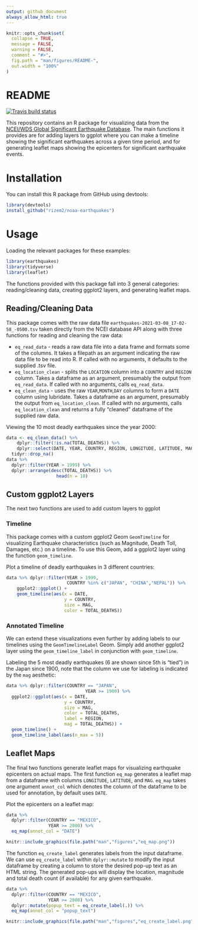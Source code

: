 ```yaml
---
output: github_document
always_allow_html: true
---
```


<!-- README.md is generated from README.Rmd. Please edit that file -->

```r
knitr::opts_chunk$set(
  collapse = TRUE,
  message = FALSE,
  warning = FALSE,
  comment = "#>",
  fig.path = "man/figures/README-",
  out.width = "100%"
)
```

# README

<!-- badges: start -->
[![Travis build status](https://travis-ci.com/rsizem2/noaa-earthquakes.svg?branch=master)](https://travis-ci.com/rsizem2/noaa-earthquakes)
<!-- badges: end -->

This repository contains an R package for visualizing data from the [NCEI/WDS Global Significant Earthquake Database](https://www.ngdc.noaa.gov/hazel/view/hazards/earthquake/search). The main functions it provides are for adding layers to ggplot where you can make a timeline showing the significant earthquakes across a given time period, and for generating leaflet maps showing the epicenters for significant earthquake events.


# Installation

You can install this R package from GitHub using devtools:

```r
library(devtools)
install_github("rizem2/noaa-earthquakes")
```

# Usage

Loading the relevant packages for these examples:

```r
library(earthquakes)
library(tidyverse)
library(leaflet)
```

The functions provided with this package fall into 3 general categories: reading/cleaning data, creating ggplot2 layers, and generating leaflet maps.

## Reading/Cleaning Data

This package comes with the raw data file `earthquakes-2021-03-08_17-02-58_-0500.tsv` taken directly from the NCEI database API along with three functions for reading and cleaning the raw data:

* `eq_read_data` - reads a raw data file into a data frame and formats some of the columns. It takes a filepath as an argument indicating the raw data file to be read into R. If called with no arguments, it defaults to the supplied .tsv file.
* `eq_location_clean` - splits the `LOCATION` column into a `COUNTRY` and `REGION` column. Takes a dataframe as an argument, presumably the output from `eq_read_data`. If called with no arguments, calls `eq_read_data`.
* `eq_clean_data` - uses the raw `YEAR`,`MONTH`,`DAY` columns to form a `DATE` column using lubridate.  Takes a dataframe as an argument, presumably the output from `eq_location_clean`. If called with no arguments, calls `eq_location_clean` and returns a fully "cleaned" dataframe of the supplied raw data.

Viewing the 10 most deadly earthquakes since the year 2000:

```r
data <- eq_clean_data() %>% 
    dplyr::filter(!is.na(TOTAL_DEATHS)) %>% 
    dplyr::select(DATE, YEAR, COUNTRY, REGION, LONGITUDE, LATITUDE, MAG, TOTAL_DEATHS) %>%
  tidyr::drop_na()
data %>% 
  dplyr::filter(YEAR > 1999) %>%
  dplyr::arrange(desc(TOTAL_DEATHS)) %>%
                   head(n = 10)
```


## Custom ggplot2 Layers

The next two functions are used to add custom layers to ggplot

### Timeline

This package comes with a custom ggplot2 Geom `GeomTimeline` for visualizing Earthquake characteristics (such as Magnitude, Death Toll, Damages, etc.) on a timeline. To use this Geom, add a ggplot2 layer using the function `geom_timeline`.

Plot a timeline of deadly earthquakes in 3 different countries:

```r
data %>% dplyr::filter(YEAR > 1999,
                       COUNTRY %in% c("JAPAN", "CHINA","NEPAL")) %>%
    ggplot2::ggplot() +
    geom_timeline(aes(x = DATE,
                      y = COUNTRY,
                      size = MAG,
                      color = TOTAL_DEATHS))
```

### Annotated Timeline

We can extend these visualizations even further by adding labels to our timelines using the `GeomTimelineLabel` Geom. Simply add another ggplot2 layer using the `geom_timeline_label` in conjunction with `geom_timeline`.

Labeling the 5 most deadly earthquakes (6 are shown since 5th is "tied") in the Japan since 1900, note that the column we use for labeling is indicated by the `mag` aesthetic:

```r
data %>% dplyr::filter(COUNTRY == "JAPAN", 
                              YEAR >= 1900) %>%
  ggplot2::ggplot(aes(x = DATE,
                      y = COUNTRY,
                      size = MAG,
                      color = TOTAL_DEATHS,
                      label = REGION,
                      mag = TOTAL_DEATHS)) +
  geom_timeline() +
  geom_timeline_label(aes(n_max = 5))
```

## Leaflet Maps

The final two functions generate leaflet maps for visualizing earthquake epicenters on actual maps. The first function `eq_map` generates a leaflet map from a dataframe with columns `LONGITUDE`, `LATITUDE`, and `MAG`. `eq_map` takes one argument `annot_col` which denotes the column of the dataframe to be used for annotation, by default uses `DATE`.

Plot the epicenters on a leaflet map:

```r
data %>% 
  dplyr::filter(COUNTRY == "MEXICO", 
                YEAR >= 2000) %>% 
  eq_map(annot_col = "DATE")
```

```r
knitr::include_graphics(file.path("man","figures","eq_map.png"))
```

The function `eq_create_label` generates labels from the input dataframe. We can use `eq_create_label` within `dplyr::mutate` to  modify the input dataframe by creating a column to store the desired pop-up text as an HTML string. The generated pop-ups will display the location, magnitude and total death count (if available) for any given earthquake.

```r
data %>% 
  dplyr::filter(COUNTRY == "MEXICO",
                YEAR >= 2000) %>% 
  dplyr::mutate(popup_text = eq_create_label(.)) %>% 
  eq_map(annot_col = "popup_text")
```

```r
knitr::include_graphics(file.path("man","figures","eq_create_label.png"))
```
